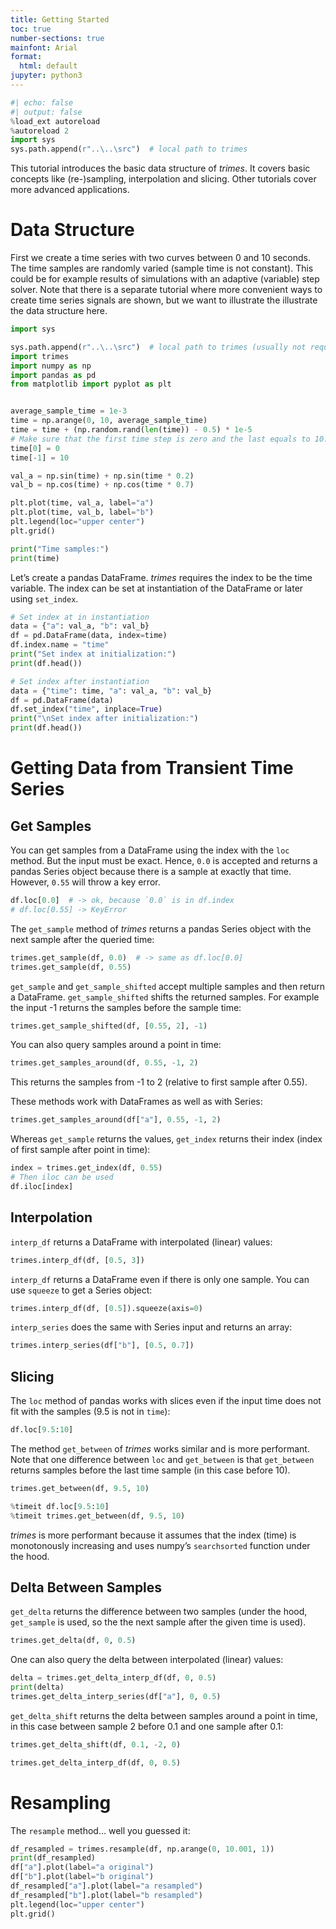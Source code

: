 ```yaml
---
title: Getting Started
toc: true
number-sections: true
mainfont: Arial
format:
  html: default
jupyter: python3
---
```


```python
#| echo: false
#| output: false
%load_ext autoreload
%autoreload 2
import sys
sys.path.append(r"..\..\src")  # local path to trimes
```

This tutorial introduces the basic data structure of *trimes*. It covers basic concepts like (re-)sampling, interpolation and slicing. Other tutorials cover more advanced applications.

# Data Structure
First we create a time series with two curves between 0 and 10 seconds. The time samples are randomly varied (sample time is not constant). This could be for example results of simulations with an adaptive (variable) step solver. Note that there is a separate tutorial where more convenient ways to create time series signals are shown, but we want to illustrate the illustrate the data structure here.

```python
import sys

sys.path.append(r"..\..\src")  # local path to trimes (usually not required)
import trimes
import numpy as np
import pandas as pd
from matplotlib import pyplot as plt


average_sample_time = 1e-3
time = np.arange(0, 10, average_sample_time)
time = time + (np.random.rand(len(time)) - 0.5) * 1e-5
# Make sure that the first time step is zero and the last equals to 10. This is not a generic requirement of trimes, but necessary for this tutorial.
time[0] = 0
time[-1] = 10

val_a = np.sin(time) + np.sin(time * 0.2)
val_b = np.cos(time) + np.cos(time * 0.7)

plt.plot(time, val_a, label="a")
plt.plot(time, val_b, label="b")
plt.legend(loc="upper center")
plt.grid()

print("Time samples:")
print(time)
```

Let's create a pandas DataFrame. *trimes* requires the index to be the time variable. The index can be set at instantiation of the DataFrame or later using `set_index`.

```python
# Set index at in instantiation
data = {"a": val_a, "b": val_b}
df = pd.DataFrame(data, index=time)
df.index.name = "time"
print("Set index at initialization:")
print(df.head())

# Set index after instantiation
data = {"time": time, "a": val_a, "b": val_b}
df = pd.DataFrame(data)
df.set_index("time", inplace=True)
print("\nSet index after initialization:")
print(df.head())
```

# Getting Data from Transient Time Series

## Get Samples
You can get samples from a DataFrame using the index with the `loc` method. But the input must be exact. Hence, `0.0` is accepted and returns a pandas Series object because there is a sample at exactly that time. However, `0.55` will throw a key error.

```python
df.loc[0.0]  # -> ok, because `0.0` is in df.index
# df.loc[0.55] -> KeyError
```

The `get_sample` method of *trimes* returns a pandas Series object with the next sample after the queried time:

```python
trimes.get_sample(df, 0.0)  # -> same as df.loc[0.0]
trimes.get_sample(df, 0.55)
```

`get_sample` and `get_sample_shifted` accept multiple samples and then return a DataFrame. `get_sample_shifted` shifts the returned samples. For example the input -1 returns the samples before the sample time:

```python
trimes.get_sample_shifted(df, [0.55, 2], -1)
```

You can also query samples around a point in time:

```python
trimes.get_samples_around(df, 0.55, -1, 2)
```

This returns the samples from -1 to 2 (relative to first sample after 0.55).

These methods work with DataFrames as well as with Series:

```python
trimes.get_samples_around(df["a"], 0.55, -1, 2)
```

Whereas `get_sample` returns the values, `get_index` returns their index (index of first sample after point in time):

```python
index = trimes.get_index(df, 0.55)
# Then iloc can be used
df.iloc[index]
```

## Interpolation
`interp_df` returns a DataFrame with interpolated (linear) values:

```python
trimes.interp_df(df, [0.5, 3])
```

`interp_df` returns a DataFrame even if there is only one sample. You can use `squeeze` to get a Series object:

```python
trimes.interp_df(df, [0.5]).squeeze(axis=0)
```

`interp_series` does the same with Series input and returns an array:

```python
trimes.interp_series(df["b"], [0.5, 0.7])
```

## Slicing
The `loc` method of pandas works with slices even if the input time does not fit with the samples (9.5 is not in `time`):

```python
df.loc[9.5:10]
```

The method `get_between` of *trimes* works similar and is more performant. Note that one difference between `loc` and `get_between` is that `get_between` returns samples before the last time sample (in this case before 10).

```python
trimes.get_between(df, 9.5, 10)
```

```python
%timeit df.loc[9.5:10]
%timeit trimes.get_between(df, 9.5, 10)
```

*trimes* is more performant because it assumes that the index (time) is monotonously increasing and uses numpy's `searchsorted` function under the hood.

## Delta Between Samples
`get_delta` returns the difference between two samples (under the hood, `get_sample` is used, so the the next sample after the given time is used).

```python
trimes.get_delta(df, 0, 0.5)
```

One can also query the delta between interpolated (linear) values:

```python
delta = trimes.get_delta_interp_df(df, 0, 0.5)
print(delta)
trimes.get_delta_interp_series(df["a"], 0, 0.5)
```

`get_delta_shift` returns the delta between samples around a point in time, in this case between sample 2 before 0.1 and one sample after 0.1:

```python
trimes.get_delta_shift(df, 0.1, -2, 0)
```

```python
trimes.get_delta_interp_df(df, 0, 0.5)
```

# Resampling
The `resample` method... well you guessed it:

```python
df_resampled = trimes.resample(df, np.arange(0, 10.001, 1))
print(df_resampled)
df["a"].plot(label="a original")
df["b"].plot(label="b original")
df_resampled["a"].plot(label="a resampled")
df_resampled["b"].plot(label="b resampled")
plt.legend(loc="upper center")
plt.grid()
```

